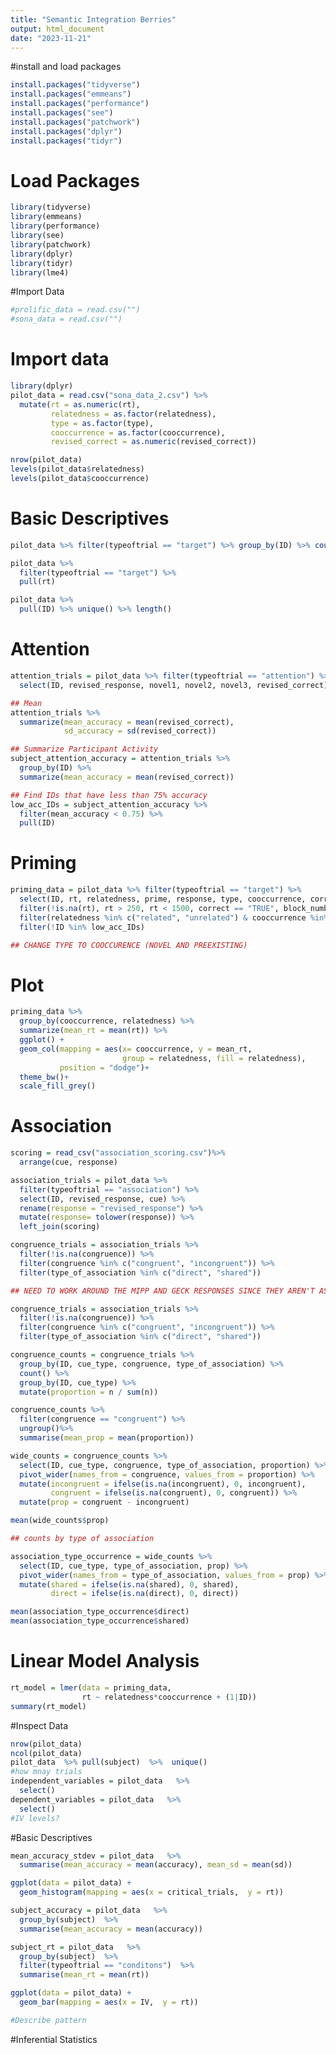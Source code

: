 ```yaml
---
title: "Semantic Integration Berries"
output: html_document
date: "2023-11-21"
---
```


#install and load packages 
```r
install.packages("tidyverse")
install.packages("emmeans")
install.packages("performance")
install.packages("see")
install.packages("patchwork")
install.packages("dplyr") 
install.packages("tidyr")

```
# Load Packages
```r
library(tidyverse)
library(emmeans)
library(performance)
library(see)
library(patchwork)
library(dplyr)
library(tidyr)
library(lme4)
```


#Import Data 
```r
#prolific_data = read.csv("")
#sona_data = read.csv("")

```

# Import data 
```r
library(dplyr)
pilot_data = read.csv("sona_data_2.csv") %>%
  mutate(rt = as.numeric(rt),
         relatedness = as.factor(relatedness),
         type = as.factor(type),
         cooccurrence = as.factor(cooccurrence),
         revised_correct = as.numeric(revised_correct))
```

```r
nrow(pilot_data)
levels(pilot_data$relatedness)
levels(pilot_data$cooccurrence)
```

# Basic Descriptives
```r
pilot_data %>% filter(typeoftrial == "target") %>% group_by(ID) %>% count()
```

```r
pilot_data %>%
  filter(typeoftrial == "target") %>%
  pull(rt)
```

```r
pilot_data %>%
  pull(ID) %>% unique() %>% length()
```

# Attention

```r
attention_trials = pilot_data %>% filter(typeoftrial == "attention") %>%
  select(ID, revised_response, novel1, novel2, novel3, revised_correct)

## Mean
attention_trials %>%
  summarize(mean_accuracy = mean(revised_correct),
            sd_accuracy = sd(revised_correct))

## Summarize Participant Activity 
subject_attention_accuracy = attention_trials %>%
  group_by(ID) %>%
  summarize(mean_accuracy = mean(revised_correct))

## Find IDs that have less than 75% accuracy
low_acc_IDs = subject_attention_accuracy %>%
  filter(mean_accuracy < 0.75) %>%
  pull(ID)
```

# Priming
```r
priming_data = pilot_data %>% filter(typeoftrial == "target") %>%
  select(ID, rt, relatedness, prime, response, type, cooccurrence, correct, block_number, target, correct_key) %>%
  filter(!is.na(rt), rt > 250, rt < 1500, correct == "TRUE", block_number == 1) %>%
  filter(relatedness %in% c("related", "unrelated") & cooccurrence %in% c("novel", "preexisting")) %>%
  filter(!ID %in% low_acc_IDs)

## CHANGE TYPE TO COOCCURENCE (NOVEL AND PREEXISTING)
```

# Plot 
```r
priming_data %>% 
  group_by(cooccurrence, relatedness) %>%
  summarize(mean_rt = mean(rt)) %>%
  ggplot() +
  geom_col(mapping = aes(x= cooccurrence, y = mean_rt,
                         group = relatedness, fill = relatedness),
           position = "dodge")+
  theme_bw()+
  scale_fill_grey()

```

# Association
```r
scoring = read_csv("association_scoring.csv")%>%
  arrange(cue, response)

association_trials = pilot_data %>%
  filter(typeoftrial == "association") %>%
  select(ID, revised_response, cue) %>%
  rename(response = "revised_response") %>%
  mutate(response= tolower(response)) %>%
  left_join(scoring)

congruence_trials = association_trials %>%
  filter(!is.na(congruence)) %>%
  filter(congruence %in% c("congruent", "incongruent")) %>%
  filter(type_of_association %in% c("direct", "shared"))

## NEED TO WORK AROUND THE MIPP AND GECK RESPONSES SINCE THEY AREN'T ASSOCIATED WITH A TRIAD

congruence_trials = association_trials %>%
  filter(!is.na(congruence)) %>%
  filter(congruence %in% c("congruent", "incongruent")) %>%
  filter(type_of_association %in% c("direct", "shared"))

congruence_counts = congruence_trials %>%
  group_by(ID, cue_type, congruence, type_of_association) %>%
  count() %>%
  group_by(ID, cue_type) %>%
  mutate(proportion = n / sum(n))

congruence_counts %>%
  filter(congruence == "congruent") %>%
  ungroup()%>%
  summarise(mean_prop = mean(proportion)) 

wide_counts = congruence_counts %>%
  select(ID, cue_type, congruence, type_of_association, proportion) %>%
  pivot_wider(names_from = congruence, values_from = proportion) %>%
  mutate(incongruent = ifelse(is.na(incongruent), 0, incongruent),
         congruent = ifelse(is.na(congruent), 0, congruent)) %>%
  mutate(prop = congruent - incongruent)

mean(wide_counts$prop)

## counts by type of association 

association_type_occurrence = wide_counts %>%
  select(ID, cue_type, type_of_association, prop) %>%
  pivot_wider(names_from = type_of_association, values_from = prop) %>%
  mutate(shared = ifelse(is.na(shared), 0, shared),
         direct = ifelse(is.na(direct), 0, direct))

mean(association_type_occurrence$direct)
mean(association_type_occurrence$shared)
```

# Linear Model Analysis
```r
rt_model = lmer(data = priming_data,
                rt ~ relatedness*cooccurrence + (1|ID))
summary(rt_model)
```


#Inspect Data 
```r
nrow(pilot_data)
ncol(pilot_data)
pilot_data  %>% pull(subject)  %>%  unique() 
#how mnay trials 
independent_variables = pilot_data   %>% 
  select()
dependent_variables = pilot_data   %>% 
  select()
#IV levels? 


```

#Basic Descriptives 
```r
mean_accuracy_stdev = pilot_data   %>% 
  summarise(mean_accuracy = mean(accuracy), mean_sd = mean(sd))

ggplot(data = pilot_data) +
  geom_histogram(mapping = aes(x = critical_trials,  y = rt))

subject_accuracy = pilot_data   %>% 
  group_by(subject)  %>% 
  summarise(mean_accuracy = mean(accuracy)) 

subject_rt = pilot_data   %>% 
  group_by(subject)  %>% 
  filter(typeoftrial == "conditons")  %>% 
  summarise(mean_rt = mean(rt))

ggplot(data = pilot_data) +
  geom_bar(mapping = aes(x = IV,  y = rt))

#Describe pattern 
```

#Inferential Statistics 
```r

```

